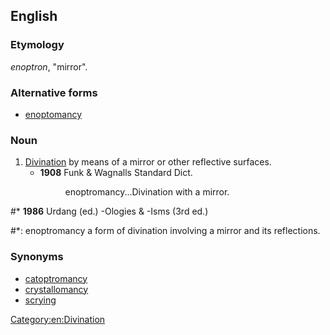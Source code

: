 ==English==

===Etymology===
{{etyl|grc}} ''enoptron'', "mirror".

===Alternative forms===
* [[enoptomancy]]

===Noun===
{{en-noun|-}}

# [[divination|Divination]] by means of a mirror or other reflective surfaces.
#* '''1908''' Funk & Wagnalls Standard Dict.
#*: enoptromancy...Divination with a mirror.

#* '''1986''' Urdang (ed.) -Ologies & -Isms (3rd ed.)
#*: enoptromancy a form of divination involving a mirror and its reflections.

===Synonyms===
* [[catoptromancy]]
* [[crystallomancy]]
* [[scrying]]

[[Category:en:Divination]]